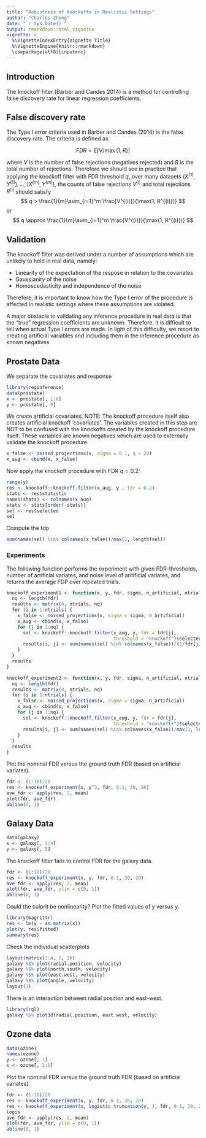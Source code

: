 ```yaml
---
title: "Robustness of Knockoffs in Realistic Settings"
author: "Charles Zheng"
date: "`r Sys.Date()`"
output: rmarkdown::html_vignette
vignette: >
  %\VignetteIndexEntry{Vignette Title}
  %\VignetteEngine{knitr::rmarkdown}
  \usepackage[utf8]{inputenc}
---
```


## Introduction

The knockoff filter (Barber and Candes 2014) is a method for controlling false discovery rate for
linear regression coefficients.

## False discovery rate

The Type I error criteria used in Barber and Candes (2014) is the false discovery rate.
The criteria is defined as

$$
FDR = E[V/\max(1,R)]
$$

where $V$ is the number of false rejections (negatives rejected) and $R$ is the total number of rejections.
Therefore we should see in practice that applying the knockoff filter with FDR threshold $q$,
over many datasets $(X^{(1)}, Y^{(1)}), ... , (X^{(m)}, Y^{(m)})$, the counts of false rejections $V^{(i)}$ and total rejections $R^{(i)}$ should satisfy
$$
q > \frac{1}{m}\sum_{i=1}^m \frac{V^{(i)}}{\max(1, R^{(i)})}
$$
or 
$$
q \approx \frac{1}{m}\sum_{i=1}^m \frac{V^{(i)}}{\max(1, R^{(i)})}
$$

## Validation

The knockoff filter was derived under a number of assumptions which are unlikely to hold in real data, namely:

- Linearity of the expectation of the respose in relation to the covariates
- Gaussianity of the noise
- Homoscedasticity and independence of the noise

Therefore, it is important to know how the Type I error of the procedure is affected in realistic settings
where these assumptions are violated.

A major obstacle to validating any inference procedure in real data is that the "true" regression coefficients are unknown.  Therefore, it is difficult to tell when actual Type I errors are made.  In light of this difficulty, we resort to creating artificial variables and including them in the inference procedure as known negatives

## Prostate Data

We separate the covariates and response

```r
library(reginference)
data(prostate)
x <- prostate[, 1:8]
y <- prostate[, 9]
```

We create artificial covariates.
NOTE: The knockoff procedure itself also creates artificial knockoff 'covariates'.
The variables created in this step are NOT to be confused with the knockoffs created by the knockoff procedure itself.
These variables are known negatives which are used to externally validate the knockoff procedure.

```r
x_false <- noised_projections(x, sigma = 0.1, q = 20)
x_aug <- cbind(x, x_false)
```

Now apply the knockoff procedure with FDR $q = 0.2$:
```r
range(y)
res <- knockoff::knockoff.filter(x_aug, y , fdr = 0.2)
stats <- res$statistic
names(stats) <- colnames(x_aug)
stats <- stats[order(-stats)]
sel <- res$selected
sel
```

Compute the fdp
```r
sum(names(sel) %in% colnames(x_false))/max(1, length(sel))
```

### Experiments

The following function performs the experiment with given FDR-thresholds, number of artificial variates, and noise level of aritificial variates, and returns the average FDP over repeated trials.

```r
knockoff_experiment1 <- function(x, y, fdr, sigma, n_artificial, ntrials) {
  nq <- length(fdr)
  results <- matrix(0, ntrials, nq)
  for (i in 1:ntrials) {
    x_false <- noised_projections(x, sigma = sigma, n_artificial)
    x_aug <- cbind(x, x_false)
    for (j in 1:nq) {
      sel <- knockoff::knockoff.filter(x_aug, y, fdr = fdr[j],
                                       threshold = "knockoff")$selected
      results[i, j] <- sum(names(sel) %in% colnames(x_false))/(1/fdr[j] +  length(sel))      
    }
  }
  results
}

knockoff_experiment2 <- function(x, y, fdr, sigma, n_artificial, ntrials) {
  nq <- length(fdr)
  results <- matrix(0, ntrials, nq)
  for (i in 1:ntrials) {
    x_false <- noised_projections(x, sigma = sigma, n_artificial)
    x_aug <- cbind(x, x_false)
    for (j in 1:nq) {
      sel <- knockoff::knockoff.filter(x_aug, y, fdr = fdr[j],
                                       threshold = "knockoff+")$selected
      results[i, j] <- sum(names(sel) %in% colnames(x_false))/max(1, length(sel))      
    }
  }
  results
}
```

Plot the nominal FDR versus the ground truth FDR (based on artificial variates).

```r
fdr <- (1:10)/20
res <- knockoff_experiment(x, y^3, fdr, 0.1, 30, 20)
ave_fdr <- apply(res, 2, mean)
plot(fdr, ave_fdr)
abline(0, 1)
```

## Galaxy Data

```r
data(galaxy)
x <- galaxy[, 1:4]
y <- galaxy[, 5]
```

The knockoff filter fails to control FDR for the galaxy data.

```r
fdr <- (1:10)/20
res <- knockoff_experiment(x, y, fdr, 0.1, 30, 20)
ave_fdr <- apply(res, 2, mean)
plot(fdr, ave_fdr, ylim = c(0, 1))
abline(0, 1)
```

Could the culprit be nonlinearity? Plot the fitted values of y versus y.

```r
library(magrittr)
res <- lm(y ~ as.matrix(x))
plot(y, res$fitted)
summary(res)
```

Check the individual scatterplots

```r
layout(matrix(1:4, 2, 2))
galaxy %$% plot(radial.position, velocity)
galaxy %$% plot(north.south, velocity)
galaxy %$% plot(east.west, velocity)
galaxy %$% plot(angle, velocity)
layout(1)
```

There is an interaction between radial position and east-west.
```r
library(rgl)
galaxy %$% plot3d(radial.position, east.west, velocity)
```

## Ozone data

```r
data(ozone)
names(ozone)
y <- ozone[, 1]
x <- ozone[, 2:9]
```

Plot the nominal FDR versus the ground truth FDR (based on artificial variates).

```r
fdr <- (1:10)/20
res <- knockoff_experiment(x, y, fdr, 0.1, 30, 20)
res <- knockoff_experiment(x, logistic_truncation(y, ), fdr, 0.1, 30, 20)
logis
ave_fdr <- apply(res, 2, mean)
plot(fdr, ave_fdr, ylim = c(0, 1))
abline(0, 1)
```


